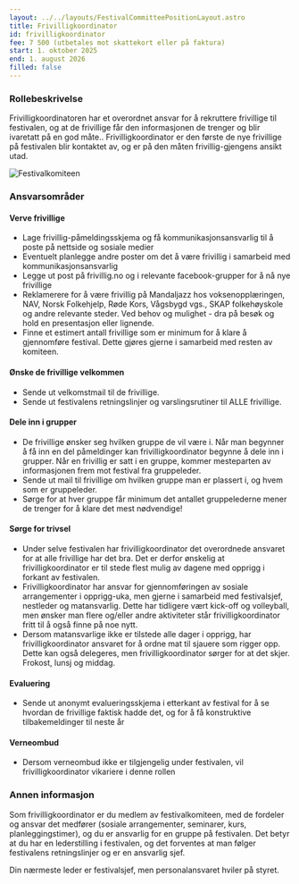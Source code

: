 ```yaml
---
layout: ../../layouts/FestivalCommitteePositionLayout.astro
title: Frivilligkoordinator
id: frivilligkoordinator
fee: 7 500 (utbetales mot skattekort eller på faktura)
start: 1. oktober 2025
end: 1. august 2026
filled: false
---
```


### Rollebeskrivelse

Frivilligkoordinatoren har et overordnet ansvar for å rekruttere frivillige til festivalen, og at de frivillige får den informasjonen de trenger og blir ivaretatt på en god måte..
Frivilligkoordinator er den første de nye frivillige på festivalen blir kontaktet av, og er på den måten frivillig-gjengens ansikt utad.

<img
  src="/festivalkomite/frivilligkoordinator.jpg"
  alt="Festivalkomiteen"
  class="rounded-lg shadow-lg md:max-w-md"
/>

### Ansvarsområder

#### Verve frivillige

- Lage frivillig-påmeldingsskjema og få kommunikasjonsansvarlig til å poste på nettside og sosiale medier
- Eventuelt planlegge andre poster om det å være frivillig i samarbeid med kommunikasjonsansvarlig
- Legge ut post på frivillig.no og i relevante facebook-grupper for å nå nye frivillige
- Reklamerere for å være frivillig på Mandaljazz hos voksenopplæringen, NAV, Norsk Folkehjelp, Røde Kors, Vågsbygd vgs., SKAP folkehøyskole og andre relevante steder. Ved behov og mulighet - dra på besøk og hold en presentasjon eller lignende.
- Finne et estimert antall frivillige som er minimum for å klare å gjennomføre festival. Dette gjøres gjerne i samarbeid med resten av komiteen.

#### Ønske de frivillige velkommen

- Sende ut velkomstmail til de frivillige.
- Sende ut festivalens retningslinjer og varslingsrutiner til ALLE frivillige.

#### Dele inn i grupper

- De frivillige ønsker seg hvilken gruppe de vil være i. Når man begynner å få inn en del påmeldinger kan frivilligkoordinator begynne å dele inn i grupper. Når en frivillig er satt i en gruppe, kommer mesteparten av informasjonen frem mot festival fra gruppeleder.
- Sende ut mail til frivillige om hvilken gruppe man er plassert i, og hvem som er gruppeleder.
- Sørge for at hver gruppe får minimum det antallet gruppelederne mener de trenger for å klare det mest nødvendige!

#### Sørge for trivsel

- Under selve festivalen har frivilligkoordinator det overordnede ansvaret for at alle frivillige har det bra. Det er derfor ønskelig at frivilligkoordinator er til stede flest mulig av dagene med opprigg i forkant av festivalen.
- Frivilligkoordinator har ansvar for gjennomføringen av sosiale arrangementer i opprigg-uka, men gjerne i samarbeid med festivalsjef, nestleder og matansvarlig. Dette har tidligere vært kick-off og volleyball, men ønsker man flere og/eller andre aktiviteter står frivilligkoordinator fritt til å også finne på noe nytt.
- Dersom matansvarlige ikke er tilstede alle dager i opprigg, har frivilligkoordinator ansvaret for å ordne mat til sjauere som rigger opp. Dette kan også delegeres, men frivilligkoordinator sørger for at det skjer. Frokost, lunsj og middag.

#### Evaluering

- Sende ut anonymt evalueringsskjema i etterkant av festival for å se hvordan de frivillige faktisk hadde det, og for å få konstruktive tilbakemeldinger til neste år

#### Verneombud

- Dersom verneombud ikke er tilgjengelig under festivalen, vil frivilligkoordinator vikariere i denne rollen

### Annen informasjon

Som frivilligkoordinator er du medlem av festivalkomiteen, med de fordeler og ansvar det medfører (sosiale arrangementer, seminarer, kurs, planleggingstimer), og du er ansvarlig for en gruppe på festivalen. Det betyr at du har en lederstilling i festivalen, og det forventes at man følger festivalens retningslinjer og er en ansvarlig sjef.

Din nærmeste leder er festivalsjef, men personalansvaret hviler på styret.
